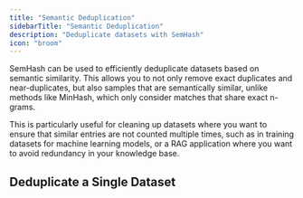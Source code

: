 ```yaml
---
title: "Semantic Deduplication"
sidebarTitle: "Semantic Deduplication"
description: "Deduplicate datasets with SemHash"
icon: "broom"
---
```


SemHash can be used to efficiently deduplicate datasets based on semantic similarity.
This allows you to not only remove exact duplicates and near-duplicates, but also samples that are semantically similar, unlike methods like MinHash, which only consider matches that share exact n-grams.

This is particularly useful for cleaning up datasets where you want to ensure that similar entries are not counted multiple times, such as in training datasets for machine learning models, or a RAG application where you want to avoid redundancy in your knowledge base.

## Deduplicate a Single Dataset
